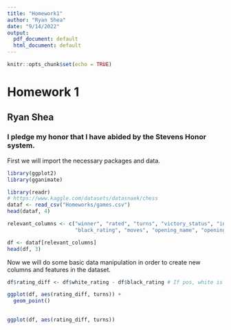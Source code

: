 ```yaml
---
title: "Homework1"
author: "Ryan Shea"
date: "9/14/2022"
output:
  pdf_document: default
  html_document: default
---
```


```r
knitr::opts_chunk$set(echo = TRUE)
```

# Homework 1
## Ryan Shea
### I pledge my honor that I have abided by the Stevens Honor system.

\newpage


First we will import the necessary packages and data.
```r
library(ggplot2)
library(gganimate)

library(readr)
# https://www.kaggle.com/datasets/datasnaek/chess
dataf <- read_csv("Homeworks/games.csv")
head(dataf, 4)
```

```r
relevant_columns <- c("winner", "rated", "turns", "victory_status", "increment_code", "white_rating",
                      "black_rating", "moves", "opening_name", "opening_ply")

df <- dataf[relevant_columns]
head(df, 3)
```

Now we will do some basic data manipulation in order to create new columns and features in the dataset.

```r
df$rating_diff <- df$white_rating - df$black_rating # If pos, white is better

```

```r
ggplot(df, aes(rating_diff, turns)) + 
  geom_point()
  
```
```r
ggplot(df, aes(rating_diff, turns))


```





